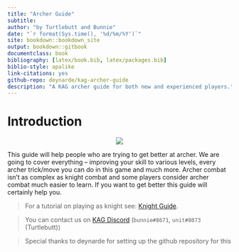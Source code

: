 ```yaml
--- 
title: "Archer Guide"
subtitle:
author: "by Turtlebutt and Bunnie"
date: "`r format(Sys.time(), '%d/%m/%Y')`"
site: bookdown::bookdown_site
output: bookdown::gitbook
documentclass: book
bibliography: [latex/book.bib, latex/packages.bib]
biblio-style: apalike
link-citations: yes
github-repo: deynarde/kag-archer-guide
description: "A KAG archer guide for both new and experienced players."
---
```


# Introduction {-}

<p align="center">
  <img src="imgs/logo.png">
</p>

This guide will help people who are trying to get better at archer. We are going to cover everything -- improving your skill to various levels, every archer trick/move you can do in this game and much more. Archer combat isn't as complex as knight combat and some players consider archer combat much easier to learn. If you want to get better this guide will certainly help you.

> For a tutorial on playing as knight see: [Knight Guide](https://deynarde.github.io/kag-knight-guide/).

> You can contact us on [KAG Discord](https://discord.gg/kag) (`bunnie#8671`, `unit#8073` (Turtlebutt))

> Special thanks to deynarde for setting up the github repository for this
